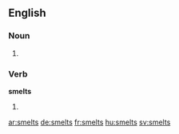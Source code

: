 
==English==

===Noun===
{{head|en}}

# {{plural of|smelt}}

===Verb===
'''smelts'''

# {{en-third-person singular of|smelt}}

[[ar:smelts]]
[[de:smelts]]
[[fr:smelts]]
[[hu:smelts]]
[[sv:smelts]]